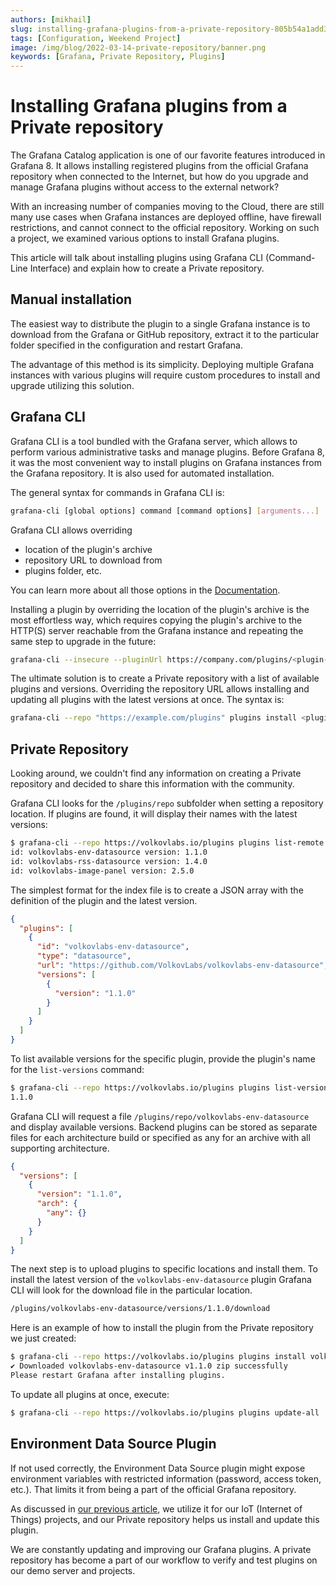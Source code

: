 ```yaml
---
authors: [mikhail]
slug: installing-grafana-plugins-from-a-private-repository-805b54a1add3
tags: [Configuration, Weekend Project]
image: /img/blog/2022-03-14-private-repository/banner.png
keywords: [Grafana, Private Repository, Plugins]
---
```


# Installing Grafana plugins from a Private repository

The Grafana Catalog application is one of our favorite features introduced in Grafana 8. It allows installing registered plugins from the official Grafana repository when connected to the Internet, but how do you upgrade and manage Grafana plugins without access to the external network?

<!--truncate-->

With an increasing number of companies moving to the Cloud, there are still many use cases when Grafana instances are deployed offline, have firewall restrictions, and cannot connect to the official repository. Working on such a project, we examined various options to install Grafana plugins.

This article will talk about installing plugins using Grafana CLI (Command-Line Interface) and explain how to create a Private repository.

## Manual installation

The easiest way to distribute the plugin to a single Grafana instance is to download from the Grafana or GitHub repository, extract it to the particular folder specified in the configuration and restart Grafana.

The advantage of this method is its simplicity. Deploying multiple Grafana instances with various plugins will require custom procedures to install and upgrade utilizing this solution.

## Grafana CLI

Grafana CLI is a tool bundled with the Grafana server, which allows to perform various administrative tasks and manage plugins. Before Grafana 8, it was the most convenient way to install plugins on Grafana instances from the Grafana repository. It is also used for automated installation.

The general syntax for commands in Grafana CLI is:

```sh
grafana-cli [global options] command [command options] [arguments...]
```

Grafana CLI allows overriding

- location of the plugin's archive
- repository URL to download from
- plugins folder, etc.

You can learn more about all those options in the [Documentation](https://grafana.com/docs/grafana/latest/cli/).

Installing a plugin by overriding the location of the plugin's archive is the most effortless way, which requires copying the plugin's archive to the HTTP(S) server reachable from the Grafana instance and repeating the same step to upgrade in the future:

```sh
grafana-cli --insecure --pluginUrl https://company.com/plugins/<plugin-id>-<plugin-version>.zip plugins install <plugin-id>
```

The ultimate solution is to create a Private repository with a list of available plugins and versions. Overriding the repository URL allows installing and updating all plugins with the latest versions at once. The syntax is:

```sh
grafana-cli --repo "https://example.com/plugins" plugins install <plugin-id>
```

## Private Repository

Looking around, we couldn't find any information on creating a Private repository and decided to share this information with the community.

Grafana CLI looks for the `/plugins/repo` subfolder when setting a repository location. If plugins are found, it will display their names with the latest versions:

```sh
$ grafana-cli --repo https://volkovlabs.io/plugins plugins list-remote
id: volkovlabs-env-datasource version: 1.1.0
id: volkovlabs-rss-datasource version: 1.4.0
id: volkovlabs-image-panel version: 2.5.0
```

The simplest format for the index file is to create a JSON array with the definition of the plugin and the latest version.

```json
{
  "plugins": [
    {
      "id": "volkovlabs-env-datasource",
      "type": "datasource",
      "url": "https://github.com/VolkovLabs/volkovlabs-env-datasource",
      "versions": [
        {
          "version": "1.1.0"
        }
      ]
    }
  ]
}
```

To list available versions for the specific plugin, provide the plugin's name for the `list-versions` command:

```sh
$ grafana-cli --repo https://volkovlabs.io/plugins plugins list-versions volkovlabs-env-datasource
1.1.0
```

Grafana CLI will request a file `/plugins/repo/volkovlabs-env-datasource` and display available versions. Backend plugins can be stored as separate files for each architecture build or specified as any for an archive with all supporting architecture.

```json
{
  "versions": [
    {
      "version": "1.1.0",
      "arch": {
        "any": {}
      }
    }
  ]
}
```

The next step is to upload plugins to specific locations and install them. To install the latest version of the `volkovlabs-env-datasource` plugin Grafana CLI will look for the download file in the particular location.

```sh
/plugins/volkovlabs-env-datasource/versions/1.1.0/download
```

Here is an example of how to install the plugin from the Private repository we just created:

```sh
$ grafana-cli --repo https://volkovlabs.io/plugins plugins install volkovlabs-env-datasource
✔ Downloaded volkovlabs-env-datasource v1.1.0 zip successfully
Please restart Grafana after installing plugins.
```

To update all plugins at once, execute:

```sh
$ grafana-cli --repo https://volkovlabs.io/plugins plugins update-all
```

## Environment Data Source Plugin

If not used correctly, the Environment Data Source plugin might expose environment variables with restricted information (password, access token, etc.). That limits it from being a part of the official Grafana repository.

As discussed in [our previous article](/blog/using-environment-variables-for-configuration-provisioning-and-dashboards-in-grafana-279661733416), we utilize it for our IoT (Internet of Things) projects, and our Private repository helps us install and update this plugin.

We are constantly updating and improving our Grafana plugins. A private repository has become a part of our workflow to verify and test plugins on our demo server and projects.
